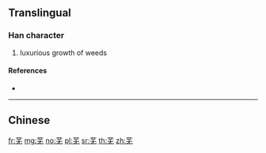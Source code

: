 {{character info/new}}
{{also|蕪}}
==Translingual==

===Han character===
{{Han char|rn=140|rad=艸|as=04|sn=10|four=|canj=TMKU|ids=⿱艹无}}

# luxurious growth of weeds

====References====
* {{Han ref|kx=1019.130|dkj=30697|hdz=53178.020|uh=829C|ud=33436}}

----

==Chinese==
{{zh-see|蕪}}

[[fr:芜]]
[[mg:芜]]
[[no:芜]]
[[pl:芜]]
[[sr:芜]]
[[th:芜]]
[[zh:芜]]